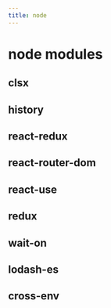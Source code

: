 ```yaml
---
title: node
---
```


# node modules

## clsx

## history

## react-redux

## react-router-dom

## react-use

## redux

## wait-on

## lodash-es

## cross-env



